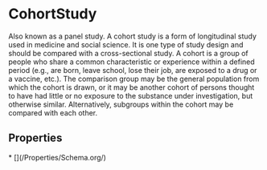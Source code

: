
# CohortStudy

Also known as a panel study. A cohort study is a form of longitudinal study used in medicine and social science. It is one type of study design and should be compared with a cross-sectional study.  A cohort is a group of people who share a common characteristic or experience within a defined period (e.g., are born, leave school, lose their job, are exposed to a drug or a vaccine, etc.). The comparison group may be the general population from which the cohort is drawn, or it may be another cohort of persons thought to have had little or no exposure to the substance under investigation, but otherwise similar. Alternatively, subgroups within the cohort may be compared with each other.

## Properties

<Grid>
* [](/Properties/Schema.org/)

</Grid>

